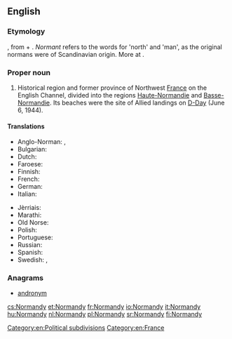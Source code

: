 ==English==
{{wikipedia}}

===Etymology===
{{etyl|fro}} {{term|Normendie|lang=fro}}, from {{term|normant|lang=fro}} + {{term|-ie|lang=fro}}. ''Normant'' refers to the {{etyl|gem}} words for 'north' and 'man', as the original normans were of Scandinavian origin. More at {{l|en|Norman}}.

===Proper noun===
{{en-proper noun}}

# Historical region and former province of Northwest [[France]] on the English Channel, divided into the regions [[Haute-Normandie]] and [[Basse-Normandie]]. Its beaches were the site of Allied landings on [[D-Day]] (June 6, 1944).

====Translations====
{{trans-top|region of France}}
* Anglo-Norman: {{tø|xno|Normendie|f}}, {{tø|xno|Normandie|f}}
* Bulgarian: {{t-|bg|Нормандия|f|tr=Normándija|sc=Cyrl}}
* Dutch: {{t-|nl|normandie}}
* Faroese: {{t-|fo|Norðmandíið|n}}
* Finnish: {{t-|fi|Normandia}}
* French: {{t+|fr|Normandie|f}}
* German: {{t+|de|Normandie|f}}
* Italian: {{t+|it|Normandia|f}}
{{trans-mid}}
* Jèrriais: {{tø|roa-jer|Nouormandie|f}}
* Marathi: {{t-|mr|नॉर्मंडी|tr=nǒrmaṃḍī|sc=Deva}}
* Old Norse: {{tø|non|Norðmandí|n}}
* Polish: {{t+|pl|Normandia|f}}
* Portuguese: {{t+|pt|Normandia|f}}
* Russian: {{t+|ru|Нормандия|f|tr=Normándija|sc=Cyrl}}
* Spanish: {{t-|es|Normandía|f}}
* Swedish: {{t-|sv|Normandie|n}}, {{t-|sv|Normandiet|n}}
{{trans-bottom}}

===Anagrams===
* [[andronym#English|andronym]]

[[Category:en:Political subdivisions]]
[[Category:en:France]]

[[cs:Normandy]]
[[et:Normandy]]
[[fr:Normandy]]
[[io:Normandy]]
[[it:Normandy]]
[[hu:Normandy]]
[[nl:Normandy]]
[[pl:Normandy]]
[[sr:Normandy]]
[[fi:Normandy]]